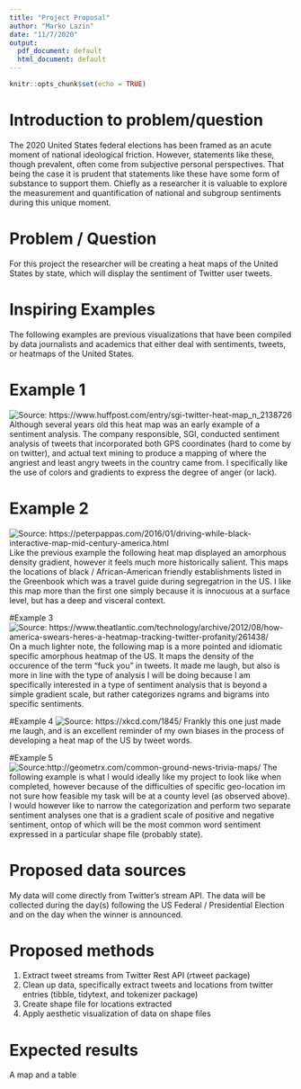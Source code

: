 ```yaml
---
title: "Project Proposal"
author: "Marko Lazin"
date: "11/7/2020"
output:
  pdf_document: default
  html_document: default
---
```


```r
knitr::opts_chunk$set(echo = TRUE)
```

# Introduction to problem/question
The 2020 United States federal elections has been framed as an acute moment of national ideological friction. However, statements like these, though prevalent, often come from subjective personal perspectives. That being the case it is prudent that statements like these have some form of substance to support them. Chiefly as a researcher it is valuable to explore the measurement and quantification of national and subgroup sentiments during this unique moment.

# Problem / Question
For this project the researcher will be creating a heat maps of the United States by state, which will display the sentiment of Twitter user tweets.

# Inspiring Examples

The following examples are previous visualizations that have been compiled by data journalists and academics that either deal with sentiments, tweets, or heatmaps of the United States.

# Example 1
![Source: https://www.huffpost.com/entry/sgi-twitter-heat-map_n_2138726](https://s-i.huffpost.com/gen/864725/images/o-TWITTER-HEAT-MAP-facebook.jpg)
Although several years old this heat map was an early example of a sentiment analysis. The company responsible, SGI, conducted sentiment analysis of tweets that incorporated both GPS coordinates (hard to come by on twitter), and actual text mining to produce a mapping of where the angriest and least angry tweets in the country came from. I specifically like the use of colors and gradients to express the degree of anger (or lack).

# Example 2
![Source: https://peterpappas.com/2016/01/driving-while-black-interactive-map-mid-century-america.html](https://peterpappas.com/images/2016/01/US-Heat-map-1956.jpg)
Like the previous example the following heat map displayed an amorphous density gradient, however it feels much more historically salient. This maps the locations of black / African-American friendly establishments listed in the Greenbook which was a travel guide during segregatrion in the US. I like this map more than the first one simply because it is innocuous at a surface level, but has a deep and visceral context.

#Example 3
![Source: https://www.theatlantic.com/technology/archive/2012/08/how-america-swears-heres-a-heatmap-tracking-twitter-profanity/261438/](https://cdn.theatlantic.com/static/mt/assets/science/Screen%20Shot%202012-08-22%20at%2011.31.57%20AM.png)
On a much lighter note, the following map is a more pointed and idiomatic specific amorphous heatmap of the US. It maps the density of the occurence of the term "fuck you" in tweets. It made me laugh, but also is more in line with the type of analysis I will be doing because I am specifically interested in a type of sentiment analysis that is beyond a simple gradient scale, but rather categorizes ngrams and bigrams into specific sentiments.

#Example 4
![Source: https://xkcd.com/1845/](https://geographyeducationdotorg.files.wordpress.com/2017/11/e9575f98-7002-4be2-b60c-d96f29ad0ef5.jpg)
Frankly this one just made me laugh, and is an excellent reminder of my own biases in the process of developing a heat map of the US by tweet words.

#Example 5
![Source:http://geometrx.com/common-ground-news-trivia-maps/](http://geometrx.com/wp-content/uploads/2013/12/2013.12-Meal-Preparation-No-Time.png)
The following example is what I would ideally like my project to look like when completed, however because of the difficulties of specific geo-location im not sure how feasible my task will be at a county level (as observed above). I would however like to narrow the categorization and perform two separate sentiment analyses one that is a gradient scale of positive and negative sentiment, ontop of which will be the most common word sentiment expressed in a particular shape file (probably state).

# Proposed data sources

My data will come directly from Twitter's stream API. The data will be collected during the day(s) following the US Federal / Presidential Election and on the day when the winner is announced.

# Proposed methods

1) Extract tweet streams from Twitter Rest API (rtweet package)
2) Clean up data, specifically extract tweets and locations from twitter entries (tibble, tidytext, and tokenizer package)
3) Create shape file for locations extracted
4) Apply aesthetic visualization of data on shape files

# Expected results

A map and a table